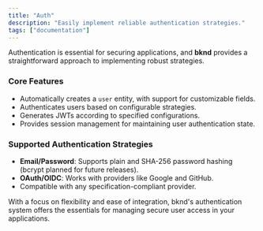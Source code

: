 ```yaml
---
title: "Auth"
description: "Easily implement reliable authentication strategies."
tags: ["documentation"]
---
```


Authentication is essential for securing applications, and **bknd** provides a straightforward approach to implementing robust strategies.

### **Core Features**

- Automatically creates a `user` entity, with support for customizable fields.
- Authenticates users based on configurable strategies.
- Generates JWTs according to specified configurations.
- Provides session management for maintaining user authentication state.

### **Supported Authentication Strategies**

- **Email/Password**: Supports plain and SHA-256 password hashing (bcrypt planned for future
  releases).
- **OAuth/OIDC**: Works with providers like Google and GitHub.
- Compatible with any specification-compliant provider.

With a focus on flexibility and ease of integration, bknd's authentication system offers the essentials for managing secure user access in your applications.
